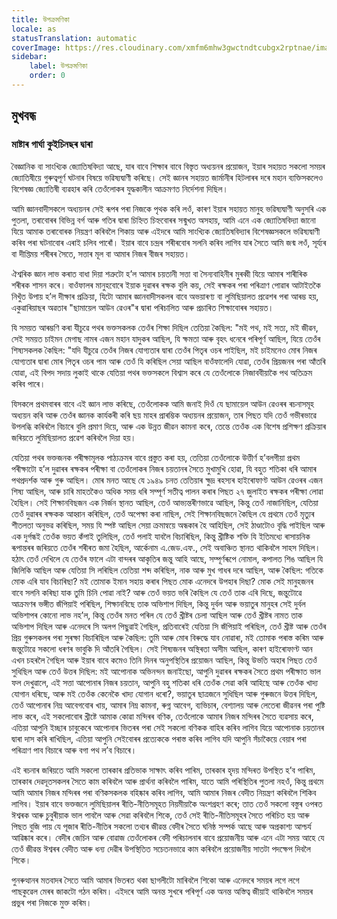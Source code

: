 ```yaml
---
title: উপক্ৰমণিকা
locale: as
statusTranslation: automatic
coverImage: https://res.cloudinary.com/xmfm6mhw3gwctndtcubgx2rptnae/image/upload/v1741354450/small_cover_tratado_esoterico_de_astrologia_hermetica_6210a35442.webp
sidebar:
    label: উপক্ৰমণিকা
    order: 0
---
```

## মুখবন্ধ

### মাষ্টাৰ গাৰ্ঘা কুইচিনছৰ দ্বাৰা

বৈজ্ঞানিক বা সাংখ্যিক জ্যোতিষবিদ্যা আছে, যাৰ বাবে শিক্ষাৰ বাবে বিস্তৃত অধ্যয়নৰ প্ৰয়োজন, ইয়াৰ সহায়ত সকলো সময়ৰ জ্যোতিষীয়ে গুৰুত্বপূৰ্ণ ঘটনাৰ বিষয়ে ভৱিষ্যদ্বাণী কৰিছে। সেই জ্ঞানৰ সহায়ত জাৰ্মানীৰ হিটলাৰৰ দৰে মহান ব্যক্তিসকলেও বিশেষজ্ঞ জ্যোতিষী ব্যৱহাৰ কৰি তেওঁলোকৰ যুদ্ধকালীন আক্ৰমণত নিৰ্দেশনা দিছিল।

আমি জ্ঞানবাদীসকলে অধ্যয়নৰ সেই ৰূপৰ পৰা নিজকে পৃথক কৰি লওঁ, কাৰণ ইয়াৰ সহায়ত মানুহ ভৱিষ্যদ্বাণী অনুসৰি এক পুতলা, তৰাবোৰৰ বিভিন্ন বৰ্গ আৰু গতিৰ দ্বাৰা চিহ্নিত চিহ্নবোৰৰ সন্মুখত অসহায়, আমি এনে এক জ্যোতিষবিদ্যা জানো যিয়ে আমাক তৰাবোৰক নিয়ন্ত্ৰণ কৰিবলৈ শিকায় আৰু এইদৰে আমি সাংখ্যিক জ্যোতিষবিদ্যাৰ বিশেষজ্ঞসকলে ভৱিষ্যদ্বাণী কৰিব পৰা ঘটনাবোৰ এৰাই চলিব পাৰোঁ। ইয়াৰ বাবে চন্দ্ৰৰ শৰীৰবোৰ সলনি কৰিব লাগিব যাৰ সৈতে আমি জন্ম লওঁ, সূৰ্য্যৰ বা দীপ্তিময় শৰীৰৰ সৈতে, সত্তাৰ মূল বা আমাৰ নিজৰ বীজৰ সহায়ত।

ঐশ্বৰিক জ্ঞান লাভ কৰাত বাধা দিয়া শত্ৰুটো হ’ল আমাৰ চয়তানী সত্তা বা সৈন্যবাহিনীৰ মুৰব্বী যিয়ে আমাৰ শাৰীৰিক শৰীৰক শাসন কৰে। বাওঁফালৰ মানুহবোৰে ইয়াক দুৱাৰৰ ৰক্ষক বুলি কয়, সেই ৰক্ষকৰ পৰা পৰিত্ৰাণ পোৱাৰ আটাইতকৈ নিখুঁত উপায় হ’ল দীক্ষাৰ প্ৰক্ৰিয়া, যিটো আমাৰ জ্ঞানবাদীসকলৰ বাবে অভয়াৰণ্য বা লুমিছিয়ালত প্ৰৱেশৰ পৰা আৰম্ভ হয়, একুৱাৰিয়াছৰ অৱতাৰ "ছামায়েল আউন ৱেওৰ"ৰ দ্বাৰা পৰিচালিত আৰু প্ৰচাৰিত শিক্ষাবোৰৰ সহায়ত।

যি সময়ত আৰম্ভণি কৰা যীচুৱে পথৰ ভক্তসকলক তেওঁৰ শিক্ষা দিছিল তেতিয়া কৈছিল: "মই পথ, মই সত্য, মই জীৱন, সেই সময়ত চাইমন মেগাছ নামৰ এজন মহান যাদুকৰ আছিল, যি ক্ষমতা আৰু বৃহৎ ধনেৰে পৰিপূৰ্ণ আছিল, যিয়ে তেওঁৰ শিষ্যসকলক কৈছিল: "যদি যীচুৱে তেওঁৰ নিজৰ যোগ্যতাৰ দ্বাৰা তেওঁৰ পিতৃৰ ওচৰ পাইছিল, মই চাইমনেও মোৰ নিজৰ যোগ্যতাৰ দ্বাৰা মোৰ পিতৃৰ ওচৰ পাম আৰু তেওঁ যি কৰিছিল সেয়া আছিল বাওঁফালেদি যোৱা, তেওঁৰ প্ৰিয়জনৰ পৰা আঁতৰি যোৱা, এই বিপদ সদায় লুকাই থাকে যেতিয়া পথৰ ভক্তসকলে বিশ্বাস কৰে যে তেওঁলোকে নিজাববীয়াকৈ পথ অতিক্ৰম কৰিব পাৰে।

যিসকলে প্ৰথমবাৰৰ বাবে এই জ্ঞান লাভ কৰিছে, তেওঁলোকক আমি জনাই দিওঁ যে ছামায়েল আউন ৱেওৰৰ ৰচনাসমূহ অধ্যয়ন কৰি আৰু তেওঁৰ জ্ঞানক কাৰ্যকৰী কৰি ছয় মাহৰ প্ৰাৰম্ভিক অধ্যয়নৰ প্ৰয়োজন, তাৰ পিছত যদি তেওঁ গভীৰভাৱে উপলব্ধি কৰিবলৈ বিচাৰে বুলি প্ৰমাণ দিয়ে, আৰু এক উন্নত জীৱন কামনা কৰে, তেন্তে তেওঁক এক বিশেষ প্ৰশিক্ষণ প্ৰক্ৰিয়াৰ জৰিয়তে লুমিছিয়ালত প্ৰৱেশ কৰিবলৈ দিয়া হয়।

যেতিয়া পথৰ ভক্তজনক পৰীক্ষামূলক পাঠ্যক্ৰমৰ বাবে প্ৰস্তুত কৰা হয়, তেতিয়া তেওঁলোকে উত্তীৰ্ণ হ’বলগীয়া প্ৰথম পৰীক্ষাটো হ’ল দুৱাৰৰ ৰক্ষকৰ পৰীক্ষা বা তেওঁলোকৰ নিজৰ চয়তানৰ সৈতে মুখামুখি হোৱা, যি বহুত শতিকা ধৰি আমাৰ পথপ্ৰদৰ্শক আৰু গুৰু আছিল। মোৰ মনত আছে যে ১৯৪৯ চনত তেতিয়াৰ ক্ষুদ্ৰ ৰহস্যৰ হাইৰোফাণ্ট আউন ৱেওৰৰ এজন শিষ্য আছিল, আৰু চাৰি মাহতকৈও অধিক সময় ধৰি সম্পূৰ্ণ সতীত্ব পালন কৰাৰ পিছত ২৭ জুলাইত ৰক্ষকৰ পৰীক্ষা লোৱা হৈছিল। সেই শিক্ষানবিছজন এক নিৰ্জন স্থানত আছিল, তেওঁ আভ্যন্তৰীণভাৱে আছিল, কিন্তু তেওঁ নাজানিছিল, যেতিয়া তেওঁ দুৱাৰৰ ৰক্ষকক আহ্বান কৰিছিল, তেওঁ অপেক্ষা কৰা নাছিল, সেই শিক্ষানবিছজনে কৈছিল যে প্ৰথমে তেওঁ মৃত্যুৰ শীতলতা অনুভৱ কৰিছিল, সময় যি স্পষ্ট আছিল সেয়া ক্ৰমান্বয়ে অন্ধকাৰ হৈ আহিছিল, সেই ঠাণ্ডাটোও বৃদ্ধি পাইছিল আৰু এক দুৰ্গন্ধই তেওঁক ভয়ত কঁপাই তুলিছিল, তেওঁ পলাই যাবলৈ বিচাৰিছিল, কিন্তু খ্ৰীষ্টিক শক্তি যি ইতিমধ্যে ৰাসায়নিক ৰূপান্তৰৰ জৰিয়তে তেওঁৰ শৰীৰত জমা হৈছিল, আৰ্কেনাম এ.জেড.এফ., সেই অবাঞ্চিত স্থানত থাকিবলৈ সাহস দিছিল। হঠাৎ তেওঁ দেখিলে যে তেওঁৰ ফালে এটা বান্দৰৰ আকৃতিৰ জন্তু আহি আছে, সম্পূৰ্ণৰূপে নোমাল, কপালত শিঙ আছিল যি জিলিকি আছিল আৰু যেতিয়া সি লৰিছিল তেতিয়া শব্দ কৰিছিল, নাক আৰু মুখ গাধৰ দৰে আছিল, আৰু কৈছিল: গতিকে মোক এৰি যাব বিচাৰিছা? মই তোমাক ইমান সহায় কৰাৰ পিছত মোক এনেদৰে উপহাৰ দিছা? মোক সেই মানুহজনৰ বাবে সলনি কৰিছা যাক তুমি চিনি পোৱা নাই? আৰু তেওঁ ভয়ত ভৰি কৈছিল যে তেওঁ তাক এৰি দিছে, জন্তুটোৱে আক্ৰমণৰ ভঙ্গীত জঁপিয়াই পৰিছিল, শিক্ষানবিছে তাক অভিশাপ দিছিল, কিন্তু দুৰ্বল আৰু ভয়াতুৰ মানুহৰ সেই দুৰ্বল অভিশাপৰ কোনো লাভ নহ’ল, কিন্তু তেওঁৰ মনত পৰিল যে তেওঁ খ্ৰীষ্টৰ চেলা আছিল আৰু তেওঁ খ্ৰীষ্টৰ নামত তাক অভিশাপ দিছিল আৰু এনেদৰে সি অলপ পিছুৱাই গৈছিল, প্ৰতিবাৰেই যেতিয়া সি জঁপিয়াই পৰিছিল, তেওঁ খ্ৰীষ্ট আৰু তেওঁৰ প্ৰিয় গুৰুসকলৰ পৰা সুৰক্ষা বিচাৰিছিল আৰু কৈছিল: তুমি আৰু মোৰ বিৰুদ্ধে যাব নোৱাৰা, মই তোমাক পৰাস্ত কৰিম আৰু জন্তুটোৱে সকলো ধৰণৰ ভাবুকি দি আঁতৰি গৈছিল। সেই শিষ্যজনৰ অস্থিৰতা অসীম আছিল, কাৰণ হাইৰোফাণ্ট আন এখন চহৰলৈ গৈছিল আৰু ইয়াৰ বাবে কমেও তিনি দিনৰ অনুপস্থিতিৰ প্ৰয়োজন আছিল, কিন্তু উভতি অহাৰ পিছত তেওঁ সুধিছিল আৰু তেওঁ উত্তৰ দিছিল: মই আপোনাক অভিনন্দন জনাইছো, আপুনি দুৱাৰৰ ৰক্ষকৰ সৈতে প্ৰথম পৰীক্ষাত ভাল ফল দেখুৱালে, এই সত্তা আপোনাৰ নিজৰ চয়তান, আপুনি বহু শতিকা ধৰি তেওঁক সেৱা কৰি আহিছে আৰু তেওঁক খাদ্য যোগান ধৰিছে, আৰু মই তেওঁক কেনেকৈ খাদ্য যোগান ধৰো?, ভয়াতুৰ ছাত্ৰজনে সুধিছিল আৰু গুৰুজনে উত্তৰ দিছিল, তেওঁ আপোনাৰ নিম্ন আবেগবোৰ খায়, আমাৰ নিম্ন কামনা, ৰুগ্ন আবেগ, ব্যভিচাৰ, বেশ্যালয় আৰু লেতেৰা জীৱনৰ পৰা পুষ্টি লাভ কৰে, এই সকলোবোৰ খ্ৰীষ্টে আমাক কোৱা মন্দিৰৰ বণিক, তেওঁলোকে আমাৰ নিজৰ মন্দিৰৰ সৈতে ব্যৱসায় কৰে, এতিয়া আপুনি ইচ্ছাৰ চাবুকেৰে আপোনাৰ ভিতৰৰ পৰা সেই সকলো বণিকক বাহিৰ কৰিব লাগিব যিয়ে আপোনাক চয়তানৰ দ্বাৰা দাস কৰি ৰাখিছিল, এতিয়া আপুনি সেইবোৰৰ প্ৰত্যেককে পৰাস্ত কৰিব লাগিব যদি আপুনি সঁচাকৈয়ে বেয়াৰ পৰা পৰিত্ৰাণ পাব বিচাৰে আৰু বগা পথ ল’ব বিচাৰে।

এই ৰচনাৰ জৰিয়তে আমি সকলো তাৰকাৰ প্ৰতিভাক সাক্ষাৎ কৰিব পাৰিম, তাৰকাৰ হৃদয় মন্দিৰত উপস্থিত হ’ব পাৰিম, তাৰকাৰ দেৱদূতসকলৰ সৈতে কাম কৰিবলৈ আৰু প্ৰাৰ্থনা কৰিবলৈ পাৰিম, যাতে আমি পৰিস্থিতিৰ পুতলা নহওঁ, কিন্তু প্ৰথমে আমি আমাৰ নিজৰ মন্দিৰৰ পৰা বণিকসকলক বহিষ্কাৰ কৰিব লাগিব, আমি আমাৰ নিজৰ বেদীত নিয়ন্ত্ৰণ কৰিবলৈ শিকিব লাগিব। ইয়াৰ বাবে ভক্তজনে লুমিছিয়ালৰ ৰীতি-নীতিসমূহত নিয়মীয়াকৈ অংশগ্ৰহণ কৰে; তাত তেওঁ সকলো বস্তুৰ ওপৰত ঈশ্বৰক আৰু চুবুৰীয়াক ভাল পাবলৈ আৰু সেৱা কৰিবলৈ শিকে, তেওঁ সেই ৰীতি-নীতিসমূহৰ সৈতে পৰিচিত হয় আৰু পিছত বুজি পায় যে পূজাৰ ৰীতি-নীতিৰ সকলো তথ্যৰ জীৱন্ত বেদীৰ সৈতে ঘনিষ্ঠ সম্পৰ্ক আছে আৰু অপ্ৰকাশ্য আশ্চৰ্য আৱিষ্কাৰ কৰে। বেদীৰ জেচিন আৰু বোৱাজ তেওঁলোকৰ বেদী পৰিচালনাৰ বাবে প্ৰয়োজনীয় আৰু এনে এটা সময় আহে যে তেওঁ জীৱন্ত ঈশ্বৰৰ বেদীত আৰু ধন্য দেৱীৰ উপস্থিতিত সচেতনভাৱে কাম কৰিবলৈ প্ৰয়োজনীয় সাতটা পদক্ষেপ দিবলৈ শিকে।

পুনৰুত্থানৰ মতবাদৰ সৈতে আমি আমাৰ ভিতৰত থকা ছাগলীটো মাৰিবলৈ শিকো আৰু এনেদৰে সময়ৰ লগে লগে পাছকুৱেল মেৰৰ জাকটো গঠন কৰিম। এইদৰে আমি অনন্ত সুখৰে পৰিপূৰ্ণ এক অনন্ত অস্তিত্ব জীয়াই থাকিবলৈ সময়ৰ প্ৰভুৰ পৰা নিজকে মুক্ত কৰিম।

